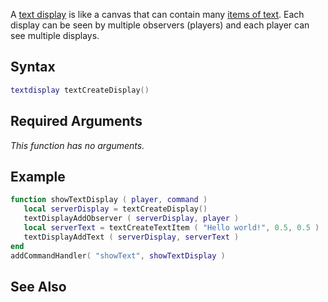
{{Server function}}
A [[/textdisplay.md|text display]] is like a canvas that can contain many [[/textitem.md|items of text]]. Each display can be seen by multiple observers (players) and each player can see multiple displays.

==Syntax==
<syntaxhighlight lang="lua">textdisplay textCreateDisplay()</syntaxhighlight>

==Required Arguments==
''This function has no arguments.''

==Example==
<syntaxhighlight lang="lua">
function showTextDisplay ( player, command )
   local serverDisplay = textCreateDisplay()                             -- create a text display
   textDisplayAddObserver ( serverDisplay, player )                      -- make it visible to a player
   local serverText = textCreateTextItem ( "Hello world!", 0.5, 0.5 )    -- create a text item for the display
   textDisplayAddText ( serverDisplay, serverText )                      -- add it to the display so it is displayed
end
addCommandHandler( "showText", showTextDisplay )
</syntaxhighlight>

==See Also==
{{Text functions}}